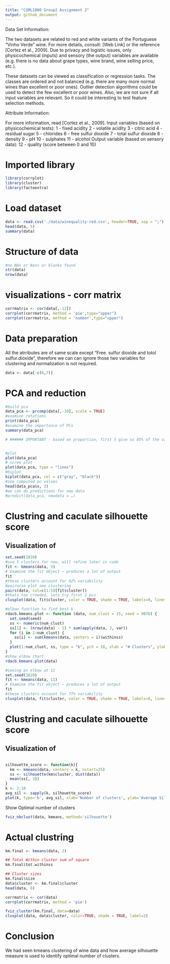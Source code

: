 ```yaml
---
title: "CSML1000 Group2 Assignment 2"
output: github_document
---
```


Data Set Information:

The two datasets are related to red and white variants of the Portuguese "Vinho Verde" wine. For more details, consult: [Web Link] or the reference [Cortez et al., 2009]. Due to privacy and logistic issues, only physicochemical (inputs) and sensory (the output) variables are available (e.g. there is no data about grape types, wine brand, wine selling price, etc.).

These datasets can be viewed as classification or regression tasks. The classes are ordered and not balanced (e.g. there are many more normal wines than excellent or poor ones). Outlier detection algorithms could be used to detect the few excellent or poor wines. Also, we are not sure if all input variables are relevant. So it could be interesting to test feature selection methods.


Attribute Information:

For more information, read [Cortez et al., 2009].
Input variables (based on physicochemical tests):
1 - fixed acidity
2 - volatile acidity
3 - citric acid
4 - residual sugar
5 - chlorides
6 - free sulfur dioxide
7 - total sulfur dioxide
8 - density
9 - pH
10 - sulphates
11 - alcohol
Output variable (based on sensory data):
12 - quality (score between 0 and 10)



# Imported library
```r
library(corrplot)
library(cluster)
library(factoextra)
```

# Load dataset
```r
data <- read.csv('./data/winequality-red.csv', header=TRUE, sep = ";")
head(data, 5)
summary(data)
```

# Structure of data
```r
#no NAs or Nans or blanks found
str(data)
nrow(data)
```

# visualizations - corr matrix
```r
corrmatrix <- cor(data[,-12])
corrplot(corrmatrix, method = 'pie',type="upper")
corrplot(corrmatrix, method = 'number',type="upper")

```


# Data preparation
All the atrributes are of same scale except "Free. sulfur dioxide and totol sulfur.dioxide", therefore we can can ignore those two variables
for clustering and normalization is not required.

```r
data <- data[-c(6,7)]

```

# PCA and reduction
```r
#build pca
data_pca <- prcomp(data[,-10], scale = TRUE)
#examine rotations
print(data_pca)
#examine the importance of PCs
summary(data_pca)

# ###### IMPORTANT - based on proportion, first 5 give us 85% of the variance


#plot
plot(data_pca)
# scree plot
plot(data_pca, type = "lines")
#biplot
biplot(data_pca, col = c("gray", "black"))
#see computed pc values 
head(data_pca$x, 3)
#we can do predictions for new data
#predict(data_pca, newdata = …)
```

# Clustring and caculate silhouette score
## Visualization of
```r

set.seed(1020)
#use 5 clusters for now, will refine later in code
fit <- kmeans(data, 5)
# Examine the fit object – produces a lot of output
fit
#these clusters account for 62% variability
#pairwise plot see clustering
pairs(data, col=c(1:5)[fit$cluster])
#thats too crowded, lets try first 2 pcs
clusplot(data, fit$cluster, color = TRUE, shade = TRUE, labels=0, lines=0)

#elbow function to find best k
rdacb.kmeans.plot <- function (data, num_clust = 15, seed = 9876) {
  set.seed(seed)
  ss <- numeric(num_clust)
  ss[1] <- (nrow(data) - 1) * sum(apply(data, 2, var))
  for (i in 2:num_clust) {
    ss[i] <- sum(kmeans(data, centers = i)$withinss)
  }
  plot(1:num_clust, ss, type = "b", pch = 18, xlab = "# Clusters", ylab = "Total within_ss across clusters")
}
#show elbow chart
rdacb.kmeans.plot(data)

#seeing an elbow at 11 
set.seed(1020)
fit <- kmeans(data, 11)
# Examine the fit object – produces a lot of output
fit
#these clusters account for 77% variability
clusplot(data, fit$cluster, color = TRUE, shade = TRUE, labels=0, lines=0)


```


# Clustring and caculate silhouette score
## Visualization of
```r
```



```r
silhouette_score <- function(k){
  km <- kmeans(data, centers = k, nstart=25)
  ss <- silhouette(km$cluster, dist(data))
  mean(ss[, 3])
}
k <- 2:10
avg_sil <- sapply(k, silhouette_score)
plot(k, type='b', avg_sil, xlab='Number of clusters', ylab='Average Silhouette Scores', frame=FALSE)
```

Show Optimal number of clusters
```r
fviz_nbclust(data, kmeans, method='silhouette')
```


# Actual clustring
```r
km.final <- kmeans(data, 2)

## Total Within cluster sum of square
km.final$tot.withinss

## Cluster sizes
km.final$size
data$cluster <- km.final$cluster
head(data, 6)
```
```r
corrmatrix <- cor(data)
corrplot(corrmatrix, method = 'pie')
```


```r
fviz_cluster(km.final, data=data)
clusplot(data, data$cluster, color=TRUE, shade = TRUE, label=2)
```

# Conclusion
  We had seen kmeans clustering of wine data and how average silhouette measure is used to identify optimal number of clusters. 